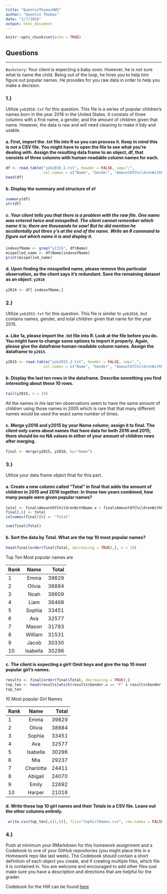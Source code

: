 ```yaml
---
title: "QuentinThomasHW5"
author: "Quentin Thomas"
date: "2/7/2018"
output: html_document
---
```


```r
knitr::opts_chunk$set(echo = TRUE)
```

## Questions

------------
`Backstory`: Your client is expecting a baby soon.  However, he is not sure what to name the child.  Being out of the loop, he hires you to help him figure out popular names.  He provides for you raw data in order to help you make a decision.

### 1.) 

Utilize `yob2016.txt` for this question. This file is a series of popular children's names born in the year 2016 in the United States.  It consists of three columns with a first name, a gender, and the amount of children given that name.  However, the data is raw and will need cleaning to make it tidy and usable.

#### a. First, import the .txt file into R so you can process it.  Keep in mind this is not a CSV file.  You might have to open the file to see what you're dealing with.  Assign the resulting data frame to an object, df, that consists of three columns with human-readable column names for each.

```r
df <- read.table("yob2016_2.txt", header = FALSE, sep=";",
                 col.names = c("Name", "Gender", "AmountOfChildrenWithName"))
head(df)
```

#### b. Display the summary and structure of `df`

```r
summary(df)
str(df)
```

##### c. Your client tells you that there is a problem with the raw file.  One name was entered twice and misspelled.  The client cannot remember which name it is; there are thousands he saw! But he did mention he accidentally put three y's at the end of the name.  Write an R command to figure out which name it is and display it.

```r
indexofName <- grep("y{3}$", df$Name)
mispelled_name <- df$Name[indexofName]
print(mispelled_name)
```


#### d. Upon finding the misspelled name, please remove this particular observation, as the client says it's redundant.  Save the remaining dataset as an object: `y2016 `

```r
y2016 <- df[-indexofName,]

```



### 2.)

Utilize `yob2015.txt` for this question.  This file is similar to `yob2016`, but contains names, gender, and total children given that name for the year 2015.


#### a.	Like 1a, please import the .txt file into R.  Look at the file before you do.  You might have to change some options to import it properly.  Again, please give the dataframe human-readable column names.  Assign the dataframe to `y2015`.


```r
y2015 <- read.table("yob2015_2.txt", header = FALSE, sep=",",
                 col.names = c("Name", "Gender", "AmountOfChildrenWithName"))
```


#### b.	Display the last ten rows in the dataframe.  Describe something you find interesting about these 10 rows.


```r
tail(y2015, n = 10)
```


All the names in ihe last ten observations seem to have the same amount of children using those names in 2005 which is rare that that many different names would be used the exact same number of times.


#### c.	Merge y2016 and y2015 by your Name column; assign it to final.  The client only cares about names that have data for both 2016 and 2015; there should be no NA values in either of your amount of children rows after merging.

```r
final <- merge(y2015, y2016, by="Name")
```

### 3.)
Utilize your data frame object final for this part.

#### a.	Create a new column called "Total" in final that adds the amount of children in 2015 and 2016 together.  In those two years combined, how many people were given popular names?


```r
total <- final$AmountOfChildrenWithName.x + final$AmountOfChildrenWithName.y
final[,6] <- total
colnames(final)[6] <- "Total"

sum(final$Total)
```

#### b. Sort the data by Total.  What are the top 10 most popular names?

```r
head(final[order(final$Total, decreasing = TRUE),], n = 10)
```

Top Ten Most popular names are


|Rank | Name  | Total
----- |:------:|-----:|
|1    | Emma | 39829 |
|2    | Olivia| 38884 |
|3    | Noah  |38609 |
|4    | Liam | 36468 |
|5    | Sophia | 33451 |
|6    | Ava | 32577 |
|7    | Mason | 31783 |
|8    | William | 31531 |
|9    | Jacob | 30330 |
|10   | Isabella | 30296 |



#### c.	The client is expecting a girl!  Omit boys and give the top 10 most popular girl's names.


```r

results <- final[order(final$Total, decreasing = TRUE),]
top_ten <- head(results[which(results$Gender.x == "F" & results$Gender.y == "F"),], n = 10)
top_ten
```

10 Most popular Girl Names

|Rank | Name  | Total
----- |:------:|-----:|
|1    | Emma | 39829 |
|2    | Olivia| 38884 |
|3    | Sophia  |33451 |
|4    | Ava | 32577 |
|5 | Isabella | 30296 |
|6 | Mia | 29237 |
|7 | Charlotte | 24411 |
| 8 | Abigail | 24070 |
| 9 | Emily | 22692 |
| 10 | Harper | 21016 |

#### d.	Write these top 10 girl names and their Totals to a CSV file.  Leave out the other columns entirely.

```r
 write.csv(top_ten[,c(1,6)], file="topGirlNames.csv", row.names = FALSE)
```

### 4.)

Push at minimum your RMarkdown for this homework assignment and a Codebook to one of your GitHub repositories (you might place this in a Homework repo like last week).  The Codebook should contain a short definition of each object you create, and if creating multiple files, which file it is contained in.  You are welcome and encouraged to add other files-just make sure you have a description and directions that are helpful for the grader.

Codebook for  the HW can be found [here](https://github.com/TheQuengineer/msds_6306/tree/master/hw/unit_5)

